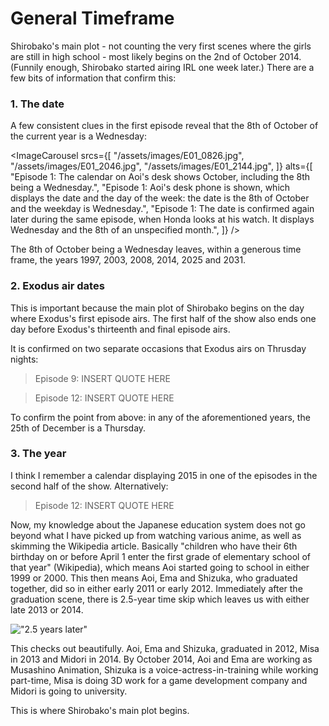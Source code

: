 # General Timeframe

Shirobako's main plot - not counting the very first scenes where the girls are still in high school - most likely begins on the 2nd of October 2014. (Funnily enough, Shirobako started airing IRL one week later.) There are a few bits of information that confirm this:

### 1. The date

A few consistent clues in the first episode reveal that the 8th of October of the current year is a Wednesday:

<ImageCarousel
  srcs={[
    "/assets/images/E01_0826.jpg",
    "/assets/images/E01_2046.jpg",
    "/assets/images/E01_2144.jpg",
  ]}
  alts={[
    "Episode 1: The calendar on Aoi's desk shows October, including the 8th being a Wednesday.",
    "Episode 1: Aoi's desk phone is shown, which displays the date and the day of the week: the date is the 8th of October and the weekday is Wednesday.",
    "Episode 1: The date is confirmed again later during the same episode, when Honda looks at his watch. It displays Wednesday and the 8th of an unspecified month.",
  ]}
/>

The 8th of October being a Wednesday leaves, within a generous time frame, the years 1997, 2003, 2008, 2014, 2025 and 2031.

### 2. Exodus air dates

This is important because the main plot of Shirobako begins on the day where Exodus's first episode airs. The first half of the show also ends one day before Exodus's thirteenth and final episode airs.

It is confirmed on two separate occasions that Exodus airs on Thrusday nights:

> Episode 9: INSERT QUOTE HERE

> Episode 12: INSERT QUOTE HERE

To confirm the point from above: in any of the aforementioned years, the 25th of December is a Thursday.

### 3. The year

I think I remember a calendar displaying 2015 in one of the episodes in the second half of the show. Alternatively:

> Episode 12: INSERT QUOTE HERE

Now, my knowledge about the Japanese education system does not go beyond what I have picked up from watching various anime, as well as skimming the Wikipedia article. Basically "children who have their 6th birthday on or before April 1 enter the first grade of elementary school of that year" (Wikipedia), which means Aoi started going to school in either 1999 or 2000. This then means Aoi, Ema and Shizuka, who graduated together, did so in either early 2011 or early 2012. Immediately after the graduation scene, there is 2.5-year time skip which leaves us with either late 2013 or 2014.

!["2.5 years later"](/assets/images/E01_0425.jpg)

This checks out beautifully. Aoi, Ema and Shizuka, graduated in 2012, Misa in 2013 and Midori in 2014. By October 2014, Aoi and Ema are working as Musashino Animation, Shizuka is a voice-actress-in-training while working part-time, Misa is doing 3D work for a game development company and Midori is going to university.

This is where Shirobako's main plot begins.
